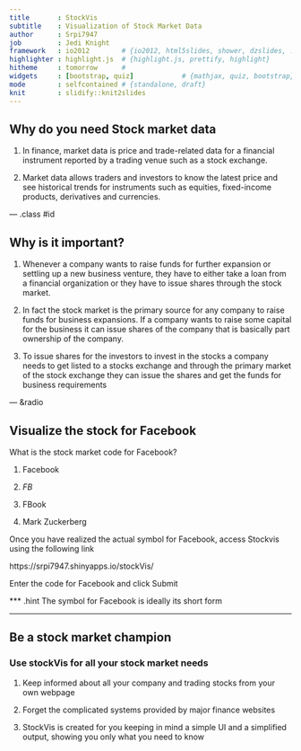 ```yaml
---
title       : StockVis
subtitle    : Visualization of Stock Market Data
author      : Srpi7947
job         : Jedi Knight
framework   : io2012        # {io2012, html5slides, shower, dzslides, ...}
highlighter : highlight.js  # {highlight.js, prettify, highlight}
hitheme     : tomorrow      # 
widgets     : [bootstrap, quiz]            # {mathjax, quiz, bootstrap}
mode        : selfcontained # {standalone, draft}
knit        : slidify::knit2slides
---
```


## Why do you need Stock market data

1. In finance, market data is price and trade-related data for a financial instrument reported by a trading venue such as a stock exchange. 

2. Market data allows traders and investors to know the latest price and see historical trends for instruments such as equities, fixed-income products, derivatives and currencies.

--- .class #id 

## Why is it important?

1. Whenever a company wants to raise funds for further expansion or settling up a new business venture, they have to either take a loan from a financial organization or they have to issue shares through the stock market. 

2. In fact the stock market is the primary source for any company to raise funds for business expansions. If a company wants to raise some capital for the business it can issue shares of the company that is basically part ownership of the company. 

3. To issue shares for the investors to invest in the stocks a company needs to get listed to a stocks exchange and through the primary market of the stock exchange they can issue the shares and get the funds for business requirements

--- &radio

## Visualize the stock for Facebook

What is the stock market code for Facebook?

1. Facebook

2. _FB_

3. FBook

4. Mark Zuckerberg

Once you have realized the actual symbol for Facebook, access Stockvis using the following link 

https://srpi7947.shinyapps.io/stockVis/

Enter the code for Facebook and click Submit

*** .hint
The symbol for Facebook is ideally its short form


---

## Be a stock market champion

### Use stockVis for all your stock market needs

1. Keep informed about all your company and trading stocks from your own webpage

2. Forget the complicated systems provided by major finance websites

3. StockVis is created for you keeping in mind a simple UI and a simplified output, showing you only what you need to know


